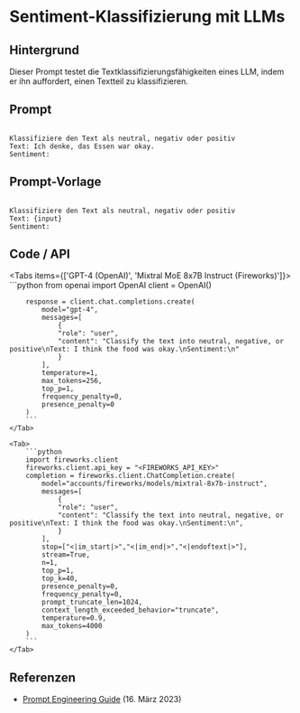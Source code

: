 # Sentiment-Klassifizierung mit LLMs


## Hintergrund

Dieser Prompt testet die Textklassifizierungsfähigkeiten eines LLM, indem er ihn auffordert, einen Textteil zu klassifizieren.

## Prompt

```

Klassifiziere den Text als neutral, negativ oder positiv
Text: Ich denke, das Essen war okay.
Sentiment:

```

## Prompt-Vorlage

```

Klassifiziere den Text als neutral, negativ oder positiv
Text: {input}
Sentiment:

```

## Code / API

<Tabs items={['GPT-4 (OpenAI)', 'Mixtral MoE 8x7B Instruct (Fireworks)']}>
    <Tab>
        ```python
        from openai import OpenAI
        client = OpenAI()

        response = client.chat.completions.create(
            model="gpt-4",
            messages=[
                {
                "role": "user",
                "content": "Classify the text into neutral, negative, or positive\nText: I think the food was okay.\nSentiment:\n"
                }
            ],
            temperature=1,
            max_tokens=256,
            top_p=1,
            frequency_penalty=0,
            presence_penalty=0
        )
        ```
    </Tab>

    <Tab>
        ```python
        import fireworks.client
        fireworks.client.api_key = "<FIREWORKS_API_KEY>"
        completion = fireworks.client.ChatCompletion.create(
            model="accounts/fireworks/models/mixtral-8x7b-instruct",
            messages=[
                {
                "role": "user",
                "content": "Classify the text into neutral, negative, or positive\nText: I think the food was okay.\nSentiment:\n",
                }
            ],
            stop=["<|im_start|>","<|im_end|>","<|endoftext|>"],
            stream=True,
            n=1,
            top_p=1,
            top_k=40,
            presence_penalty=0,
            frequency_penalty=0,
            prompt_truncate_len=1024,
            context_length_exceeded_behavior="truncate",
            temperature=0.9,
            max_tokens=4000
        )
        ```
    </Tab>

</Tabs>

## Referenzen

- [Prompt Engineering Guide](/introduction/examples#text-classification) (16. März 2023)
